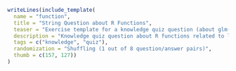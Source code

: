 ```r
writeLines(include_template(
  name = "function",
  title = "String Question about R Functions",
  teaser = "Exercise template for a knowledge quiz question (about glm-related R functions) where the correct answer has to match exactly a given string.",
  description = "Knowledge quiz question about R functions related to lm/glm. A function is drawn randomly from a list of 8 question/answer pairs and the correct string answer is the corresponding R function.",
  tags = c("knowledge", "quiz"),
  randomization = "Shuffling (1 out of 8 question/answer pairs)",
  thumb = c(157, 127))
)
```
